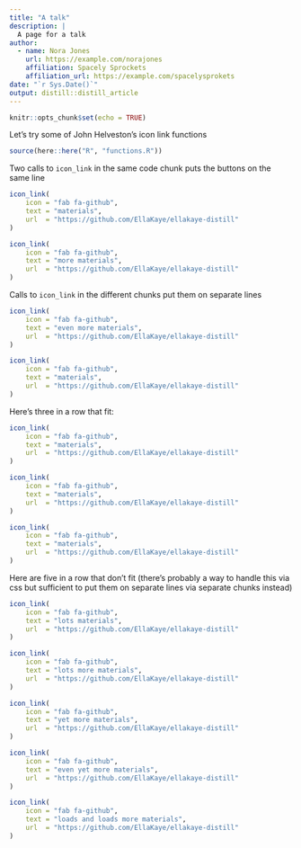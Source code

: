 ```yaml
---
title: "A talk"
description: |
  A page for a talk
author:
  - name: Nora Jones 
    url: https://example.com/norajones
    affiliation: Spacely Sprockets
    affiliation_url: https://example.com/spacelysprokets
date: "`r Sys.Date()`"
output: distill::distill_article
---
```


```r
knitr::opts_chunk$set(echo = TRUE)
```

Let's try some of John Helveston's icon link functions

```r
source(here::here("R", "functions.R"))
```

Two calls to `icon_link` in the same code chunk puts the buttons on the same line

```r
icon_link(
    icon = "fab fa-github",
    text = "materials",
    url  = "https://github.com/EllaKaye/ellakaye-distill"
)

icon_link(
    icon = "fab fa-github",
    text = "more materials",
    url  = "https://github.com/EllaKaye/ellakaye-distill"
)
```

Calls to `icon_link` in the different chunks put them on separate lines

```r
icon_link(
    icon = "fab fa-github",
    text = "even more materials",
    url  = "https://github.com/EllaKaye/ellakaye-distill"
)
```

```r
icon_link(
    icon = "fab fa-github",
    text = "materials",
    url  = "https://github.com/EllaKaye/ellakaye-distill"
)

```

Here's three in a row that fit:

```r
icon_link(
    icon = "fab fa-github",
    text = "materials",
    url  = "https://github.com/EllaKaye/ellakaye-distill"
)

icon_link(
    icon = "fab fa-github",
    text = "materials",
    url  = "https://github.com/EllaKaye/ellakaye-distill"
)

icon_link(
    icon = "fab fa-github",
    text = "materials",
    url  = "https://github.com/EllaKaye/ellakaye-distill"
)

```

Here are five in a row that don't fit (there's probably a way to handle this via css but sufficient to put them on separate lines via separate chunks instead)

```r
icon_link(
    icon = "fab fa-github",
    text = "lots materials",
    url  = "https://github.com/EllaKaye/ellakaye-distill"
)

icon_link(
    icon = "fab fa-github",
    text = "lots more materials",
    url  = "https://github.com/EllaKaye/ellakaye-distill"
)

icon_link(
    icon = "fab fa-github",
    text = "yet more materials",
    url  = "https://github.com/EllaKaye/ellakaye-distill"
)

icon_link(
    icon = "fab fa-github",
    text = "even yet more materials",
    url  = "https://github.com/EllaKaye/ellakaye-distill"
)

icon_link(
    icon = "fab fa-github",
    text = "loads and loads more materials",
    url  = "https://github.com/EllaKaye/ellakaye-distill"
)

```
